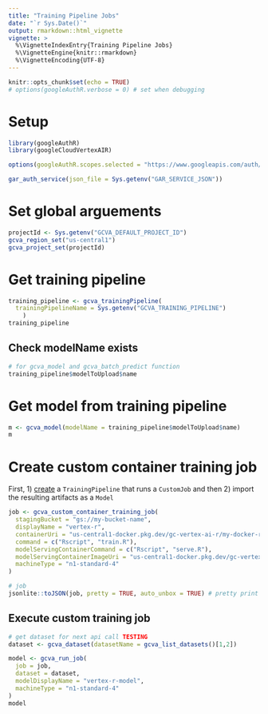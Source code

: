 ```yaml
---
title: "Training Pipeline Jobs"
date: "`r Sys.Date()`"
output: rmarkdown::html_vignette
vignette: >
  %\VignetteIndexEntry{Training Pipeline Jobs}
  %\VignetteEngine{knitr::rmarkdown}
  %\VignetteEncoding{UTF-8}
---
```


```r
knitr::opts_chunk$set(echo = TRUE)
# options(googleAuthR.verbose = 0) # set when debugging
```

# Setup

```r
library(googleAuthR)
library(googleCloudVertexAIR)

options(googleAuthR.scopes.selected = "https://www.googleapis.com/auth/cloud-platform")

gar_auth_service(json_file = Sys.getenv("GAR_SERVICE_JSON"))
```

# Set global arguements

```r
projectId <- Sys.getenv("GCVA_DEFAULT_PROJECT_ID")
gcva_region_set("us-central1")
gcva_project_set(projectId)
```

# Get training pipeline 

```r
training_pipeline <- gcva_trainingPipeline(
  trainingPipelineName = Sys.getenv("GCVA_TRAINING_PIPELINE")
    )
training_pipeline
```

## Check modelName exists

```r
# for gcva_model and gcva_batch_predict function 
training_pipeline$modelToUpload$name
```

# Get model from training pipeline 

```r
m <- gcva_model(modelName = training_pipeline$modelToUpload$name)
m
```

# Create custom container training job

First, 1) [create](https://cloud.google.com/vertex-ai/docs/training/create-training-pipeline) a `TrainingPipeline` that runs a `CustomJob` and then 2) import the resulting artifacts as a `Model`


```r
job <- gcva_custom_container_training_job(
  stagingBucket = "gs://my-bucket-name", 
  displayName = "vertex-r",
  containerUri = "us-central1-docker.pkg.dev/gc-vertex-ai-r/my-docker-repo/vertex-r:latest",
  command = c("Rscript", "train.R"),
  modelServingContainerCommand = c("Rscript", "serve.R"),
  modelServingContainerImageUri = "us-central1-docker.pkg.dev/gc-vertex-ai-r/my-docker-repo/vertex-r:latest",
  machineType = "n1-standard-4"
)

# job
jsonlite::toJSON(job, pretty = TRUE, auto_unbox = TRUE) # pretty print
```

## Execute custom training job 

```r
# get dataset for next api call TESTING
dataset <- gcva_dataset(datasetName = gcva_list_datasets()[1,2])

model <- gcva_run_job(
  job = job,
  dataset = dataset,
  modelDisplayName = "vertex-r-model",
  machineType = "n1-standard-4"
)
model
```
